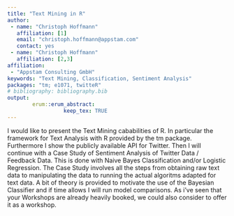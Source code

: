 ```yaml
---
title: "Text Mining in R"
author:
 - name: "Christoph Hoffmann"
   affiliation: [1]
   email: "christoph.hoffmann@appstam.com"
   contact: yes
 - name: "Christoph Hoffmann"
   affiliation: [2,3]
affiliation:
 - "Appstam Consulting GmbH"
keywords: "Text Mining, Classification, Sentiment Analysis"
packages: "tm; e1071, twitteR"
# bibliography: bibliography.bib
output:  
        erum::erum_abstract:
                  keep_tex: TRUE
---
```


I would like to present the Text Mining cababilities of R. In particular
the framework for Text Analysis with R provided by the tm package.
Furthermore I show the publicly available API for Twitter. Then I will
continue with a Case Study of Sentiment Analysis of Twitter Data /
Feedback Data. This is done with Naive Bayes Classification and/or
Logistic Regression. The Case Study involves all the steps from
obtaining raw text data to manipulating the data to running the actual
algoritms adapted for text data. A bit of theory is provided to motivate
the use of the Bayesian Classifier and if time allows I will run model
comparisons. As i've seen that your Workshops are already heavily
booked, we could also consider to offer it as a workshop.

<!--  -->
<!-- **References** -->
<!-- 1.Speech and Language Processing: An introduction to natural language processing, computational linguistics, and speech recognition. Daniel Jurafsky & James H. Martin.
 2. A text mining framework in R and its applications. Doctoral thesis, WU Vienna University of Economics and Business. Feinerer, Ingo (2008)
 3. Text Mining - Predictive Methods for Analyzing Unstructured Information. Weiss et al. -->
